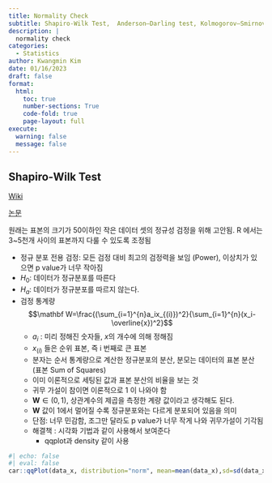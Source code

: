 ```yaml
---
title: Normality Check
subtitle: Shapiro-Wilk Test,  Anderson–Darling test, Kolmogorov–Smirnov test, and Lilliefors test, qqplot
description: | 
  normality check  
categories:
  - Statistics
author: Kwangmin Kim
date: 01/16/2023
draft: false
format: 
  html:
    toc: true
    number-sections: True
    code-fold: true
    page-layout: full
execute: 
  warning: false
  message: false
---
```


## Shapiro-Wilk Test

[Wiki](https://en.wikipedia.org/wiki/Shapiro%E2%80%93Wilk_test)

[논문](https://bios.unc.edu/~mhudgens/bios/662/2008fall/Backup/wilkshapiro1965.pdf)

원래는 표본의 크기가 50이하인 작은 데이터 셋의 정규성 검정을 위해 고안됨. R 에서는 3~5천개 사이의 표본까지 다룰 수 있도록 조정됨

* 정규 분포 전용 검정: 모든 검정 대비 최고의 검정력을 보임 (Power), 이상치가 있으면 p value가 너무 작아짐
* $H_0$: 데이터가 정규분포를 따른다
* $H_a$: 데이터가 정규분포를 따르지 않는다.
* 검정 통계량
     $$\mathbf W=\frac{(\sum_{i=1}^{n}a_ix_{(i)})^2}{\sum_{i=1}^{n}(x_i-\overline{x})^2}$$
    * $a_i$ : 미리 정해진 숫자들, $x$의 개수에 의해 정해짐
    * $x_{(i)}$ 들은 순위 표본, 즉 i 번째로 큰 표본
    * 분자는 순서 통계량으로 계산한 정규분포의 분산, 분모는 데이터의 표본 분산 (표본 Sum of Squares)
    * 이미 이론적으로 세팅된 값과 표본 분산의 비율을 보는 것
    * 귀무 가설이 참이면 이론적으로 1 이 나와야 함
    * $\mathbf W \in (0,1)$, 상관계수의 제곱을 측정한 계량 값이라고 생각해도 된다.  
    * $\mathbf W$ 값이 1에서 멀어질 수록 정규분포와는 다르게 분포되어 있음을 의미 
    * 단점: 너무 민감함, 조그만 달라도 p value가 너무 작게 나와 귀무가설이 기각됨
    * 해결책 : 시각화 기법과 같이 사용해서 보여준다
        * qqplot과 density 같이 사용 

```r
#| echo: false
#| eval: false
car::qqPlot(data_x, distribution="norm", mean=mean(data_x),sd=sd(data_x),envelop=TRUE)
```
